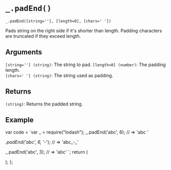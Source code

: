 # `_.padEnd()`

`_.padEnd([string=''], [length=0], [chars=' '])`

Pads string on the right side if it's shorter than length. Padding characters are truncated if they exceed length.

## Arguments

`[string=''] (string)`: The string to pad.
`[length=0] (number)`: The padding length.  
`[chars=' '] (string)`: The string used as padding. 

## Returns

`(string)`: Returns the padded string.

## Example


  var code = `var _ = require("lodash");
_.padEnd('abc', 6);
// => 'abc   '
 
_.padEnd('abc', 6, '_-');
// => 'abc_-_'
 
_.padEnd('abc', 3);
// => 'abc'
`;
  return (
    <div>
      <Embed source={code} />
    </div>
  );
};

<Demo />
